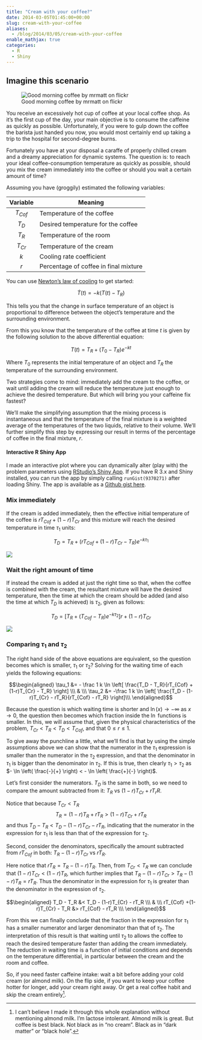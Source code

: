 ```yaml
---
title: "Cream with your coffee?"
date: 2014-03-05T01:45:00+00:00
slug: cream-with-your-coffee
aliases:
  - /blog/2014/03/05/cream-with-your-coffee
enable_mathjax: true
categories:
  - R
  - Shiny
---
```


## Imagine this scenario

![Good morning coffee by mrmatt on flickr](CoffeeCreamCoffee.jpg)

You receive an excessively hot cup of coffee at your local coffee shop.
As it's the first cup of the day, your main objective is to consume the caffeine as quickly as possible.
Unfortunately, if you were to gulp down the coffee the barista just handed you now, you would most certainly end up taking a trip to the hospital for second-degree burns.

Fortunately you have at your disposal a caraffe of properly chilled cream and a dreamy appreciation for dynamic systems.
The question is: to reach your ideal coffee-consumption temperature as quickly as possible, should you mix the cream immediately into the coffee or should you wait a certain amount of time?

Assuming you have (groggily) estimated the following variables:

| Variable  | Meaning                              |
|:---------:|--------------------------------------|
| $T_{Cof}$ | Temperature of the coffee            |
| $T_{D}$   | Desired temperature for the coffee   |
| $T_{R}$   | Temperature of the room              |
| $T_{Cr}$  | Temperature of the cream             |
| $k$       | Cooling rate coefficient             |
| $r$       | Percentage of coffee in final mixture |

You can use [Newton's law of cooling](http://en.wikipedia.org/wiki/Newton_law_of_cooling) to get started:

$$\dot{T}(t) = -k (T(t) - T_R)$$

This tells you that the change in surface temperature of an object is proportional to difference between the object's temperature and the surrounding environment.

From this you know that the temperature of the coffee at time $t$ is given by the following solution to the above differential equation:

$$T(t) = T_R + \left(T_0 - T_R \right)e^{-kt}$$

Where $T_0$ represents the initial temperature of an object and $T_R$ the temperature of the surrounding environment.

Two strategies come to mind: immediately add the cream to the coffee, or wait until adding the cream will reduce the temperature just enough to achieve the desired temperature. But which will bring you your caffeine fix fastest?
<!-- more -->

We'll make the simplifying assumption that the mixing process is instantaneous and that the temperature of the final mixture is a weighted average of the temperatures of the two liquids, relative to their volume. We'll further simplify this step by expressing our result in terms of the percentage of coffee in the final mixture, $r$.



#### Interactive R Shiny App

I made an interactive plot where you can dynamically alter (play with) the problem parameters using [RStudio's Shiny App](http://www.rstudio.com/shiny/). If you have R 3.x and Shiny installed, you can run the app by simply calling `runGist(9370271)` after loading Shiny. The app is available as a [Github gist here](https://gist.github.com/gadenbuie/9370271).



### Mix immediately

If the cream is added immediately, then the effective initial temperature of the coffee is $rT_{Cof}+(1-r)T_{Cr}$ and this mixture will reach the desired temperature in time $\tau_1$ units:

$$T_D = T_R + \left(rT_{Cof}+(1-r)T_{Cr} - T_R \right)e^{-k\tau_1}$$

![](CoffeeCreamImmediate.png)



### Wait the right amount of time

If instead the cream is added at just the right time so that, when the coffee is combined with the cream, the resultant mixture will have the desired temperature, then the time at which the cream should be added (and also the time at which $T_D$ is achieved) is $\tau_2$, given as follows:

$$T_D = \left[ T_R + \left( T_{Cof} - T_R \right) e^{-k\tau_2} \right] r + (1-r)T_{Cr}$$

![](CoffeeCreamDelayed.png)



### Comparing $\tau_1$ and $\tau_2$

The right hand side of the above equations are equivalent, so the question becomes which is smaller, $\tau_1$ or $\tau_2$? Solving for the waiting time of each yields the following equations:

$$\begin{aligned}
\tau_1 &= - \frac 1 k \ln \left[ \frac{T_D - T_R}{rT_{Cof} +(1-r)T_{Cr} - T_R} \right] \\\
& \\\
\tau_2 &= -\frac 1 k \ln \left[ \frac{T_D - (1-r)T_{Cr} - rT_R}{rT_{Cof} - rT_R} \right]\\\
\end{aligned}$$

Because the question is which waiting time is shorter and $\ln(x) \to - \infty$ as $x \to 0$, the question then becomes which fraction inside the $\ln$ functions is smaller. In this, we will assume that, given the physical characteristics of the problem, $T_{Cr} < T_R < T_D < T_{Cof}$, and that $0 \leq r \leq 1$.

To give away the punchline a little, what we'll find is that by using the simple assumptions above we can show that the numerator in the $\tau_1$ expression is smaller than the numerator in the $\tau_2$ expression, and that the denominator in $\tau_1$ is bigger than the denominator in $\tau_2$. If this is true, then clearly $\tau_1 > \tau_2$ as $- \ln \left( \frac{-}{+} \right) < - \ln \left( \frac{+}{-} \right)$.

Let's first consider the numerators. $T_D$ is the same in both, so we need to compare the amount subtracted from it: $T_R$ vs $(1-r)T_{Cr} + rT_rR$.

Notice that because $T_{Cr} < T_R$
$$T_R = (1-r)T_R + rT_R > (1-r)T_{Cr} + rT_R$$
and thus $T_D - T_R < T_D - (1-r)T_{Cr} - rT_R$, indicating that the numerator in the expression for $\tau_1$ is less than that of the expression for $\tau_2$.

Second, consider the denominators, specifically the amount subtracted from $rT_{Cof}$ in both: $T_R - (1-r)T_{Cr}$ vs $rT_R$.

Here notice that $rT_R = T_R - (1-r)T_R$. Then, from $T_{Cr} < T_R$ we can conclude that $(1-r)T_{Cr} < (1-r)T_R$, which further implies that $T_R - (1-r)T_{Cr} > T_R - (1-r) T_R = rT_R$. Thus the denominator in the expression for $\tau_1$ is greater than the denominator in the expression of $\tau_2$.

$$\begin{aligned}
T_D - T_R &< T_D - (1-r)T_{Cr} - rT_R \\\
& \\\
rT_{Cof} +(1-r)T_{Cr} - T_R &> rT_{Cof} - rT_R \\\
\end{aligned}$$

From this we can finally conclude that the fraction in the expression for $\tau_1$ has a smaller numerator and larger denominator than that of $\tau_2$. The interpretation of this result is that waiting until $\tau_2$ to allows the coffee to reach the desired temperature faster than adding the cream immediately. The reduction in waiting time is a function of initial conditions and depends on the temperature differential, in particular between the cream and the room and coffee.

So, if you need faster caffeine intake: wait a bit before adding your cold cream (or almond milk).
On the flip side, if you want to keep your coffee hotter for longer, add your cream right away.
Or get a real coffee habit and skip the cream entirely[^1].

[^1]: I can't believe I made it through this whole explanation without mentioning almond milk. I'm lactose intolerant. Almond milk is great. But coffee is best black. Not black as in "no cream". Black as in "dark matter" or "black hole".

